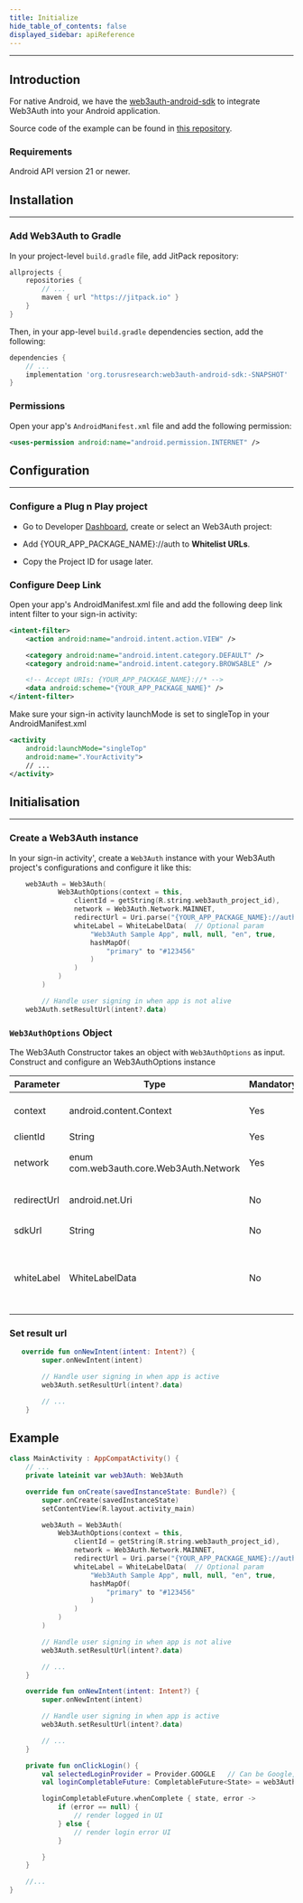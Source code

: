 ```yaml
---
title: Initialize
hide_table_of_contents: false
displayed_sidebar: apiReference
---
```


---


## Introduction

For native Android, we have the [web3auth-android-sdk](https://github.com/torusresearch/web3auth-android-sdk) to integrate Web3Auth into your Android
application.

Source code of the example can be found in [this repository](https://github.com/Web3Auth/web3auth-android-sample).

### Requirements

Android API version 21 or newer.

## Installation

---

### Add Web3Auth to Gradle

In your project-level `build.gradle` file, add JitPack repository:

```groovy
allprojects {
    repositories {
        // ...
        maven { url "https://jitpack.io" }
    }
}
```

Then, in your app-level `build.gradle` dependencies section, add the following:

```groovy
dependencies {
    // ...
    implementation 'org.torusresearch:web3auth-android-sdk:-SNAPSHOT'
}
```

### Permissions

Open your app's `AndroidManifest.xml` file and add the following permission:

```xml
<uses-permission android:name="android.permission.INTERNET" />
```

## Configuration

---

### Configure a Plug n Play project

- Go to Developer [Dashboard](https://dashboard.web3auth.io/), create or select an Web3Auth project:

- Add {YOUR_APP_PACKAGE_NAME}://auth to **Whitelist URLs**.

- Copy the Project ID for usage later.

### Configure Deep Link

Open your app's AndroidManifest.xml file and add the following deep link intent filter to your sign-in activity:

```xml
<intent-filter>
    <action android:name="android.intent.action.VIEW" />

    <category android:name="android.intent.category.DEFAULT" />
    <category android:name="android.intent.category.BROWSABLE" />

    <!-- Accept URIs: {YOUR_APP_PACKAGE_NAME}://* -->
    <data android:scheme="{YOUR_APP_PACKAGE_NAME}" />
</intent-filter>
```

Make sure your sign-in activity launchMode is set to singleTop in your AndroidManifest.xml

```xml
<activity
    android:launchMode="singleTop"
    android:name=".YourActivity">
    // ...
</activity>
```

## Initialisation

---

### Create a Web3Auth instance

In your sign-in activity', create a `Web3Auth` instance with your Web3Auth project's configurations and configure it like this:

```kotlin
    web3Auth = Web3Auth(
            Web3AuthOptions(context = this,
                clientId = getString(R.string.web3auth_project_id),
                network = Web3Auth.Network.MAINNET,
                redirectUrl = Uri.parse("{YOUR_APP_PACKAGE_NAME}://auth"),
                whiteLabel = WhiteLabelData(  // Optional param
                    "Web3Auth Sample App", null, null, "en", true,
                    hashMapOf(
                        "primary" to "#123456"
                    )
                )
            )
        )

        // Handle user signing in when app is not alive
    web3Auth.setResultUrl(intent?.data)
```

### `Web3AuthOptions` Object

The Web3Auth Constructor takes an object with `Web3AuthOptions` as input. Construct and configure an Web3AuthOptions instance

| Parameter   | Type                                    | Mandatory | Description                                                                                                                         |
| ----------- | --------------------------------------- | --------- | ----------------------------------------------------------------------------------------------------------------------------------- |
| context     | android.content.Context                 | Yes       | Android context to launch Web-based authentication, usually is the current activity                                                 |
| clientId    | String                                  | Yes       | Your Web3Auth project ID                                                                                                            |
| network     | enum com.web3auth.core.Web3Auth.Network | Yes       | Network to run Web3Auth, either MAINNET or TESTNET or CYAN                                                                          |
| redirectUrl | android.net.Uri                         | No        | URL that Web3Auth will redirect API responses, default is `null`                                                                    |
| sdkUrl      | String                                  | No        | default is `"https://sdk.openlogin.com"`                                                                                            |
| whiteLabel  | WhiteLabelData                          | No        | A configuration optional object to customize UI, branding, and translations for your brand. Refer WhiteLabel section for more info. |

### Set result url

```kotlin
   override fun onNewIntent(intent: Intent?) {
        super.onNewIntent(intent)

        // Handle user signing in when app is active
        web3Auth.setResultUrl(intent?.data)

        // ...
    }
```

## Example

```kotlin
class MainActivity : AppCompatActivity() {
    // ...
    private lateinit var web3Auth: Web3Auth

    override fun onCreate(savedInstanceState: Bundle?) {
        super.onCreate(savedInstanceState)
        setContentView(R.layout.activity_main)

        web3Auth = Web3Auth(
            Web3AuthOptions(context = this,
                clientId = getString(R.string.web3auth_project_id),
                network = Web3Auth.Network.MAINNET,
                redirectUrl = Uri.parse("{YOUR_APP_PACKAGE_NAME}://auth"),
                whiteLabel = WhiteLabelData(  // Optional param
                    "Web3Auth Sample App", null, null, "en", true,
                    hashMapOf(
                        "primary" to "#123456"
                    )
                )
            )
        )

        // Handle user signing in when app is not alive
        web3Auth.setResultUrl(intent?.data)

        // ...
    }

    override fun onNewIntent(intent: Intent?) {
        super.onNewIntent(intent)

        // Handle user signing in when app is active
        web3Auth.setResultUrl(intent?.data)

        // ...
    }

    private fun onClickLogin() {
        val selectedLoginProvider = Provider.GOOGLE   // Can be Google, Facebook, Twitch etc
        val loginCompletableFuture: CompletableFuture<State> = web3Auth.login(LoginParams(selectedLoginProvider))

        loginCompletableFuture.whenComplete { state, error ->
            if (error == null) {
                // render logged in UI
            } else {
                // render login error UI
            }

        }
    }

    //...
}
```
